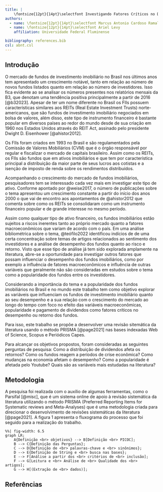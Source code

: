 ```yaml
---
title: |
    \fontsize{12pt}{14pt}\selectfont Investigando Fatores Críticos no Desempenho de Fundos de Investimento Imobiliário
authors:
  - name: \fontsize{12pt}{14pt}\selectfont Marcus Antonio Cardoso Ramalho
  - name: \fontsize{12pt}{14pt}\selectfont Ariel Levy
    affiliation: Universidade Federal Fluminense

bibliography: references.bib
csl: abnt.csl
---
```


\thispagestyle{fancy}

```{=tex}
\hypersetup{
    colorlinks=true,
    linkcolor=black,
    filecolor=black,      
    urlcolor=black,
    citecolor=black,
}
```
## Introdução

O mercado de fundos de investimento imobiliário no Brasil nos últimos anos tem apresentado um crescimento notável, tanto em relação ao número de novos fundos listados quanto em relação ao número de investidores. Isso fica evidente ao se analisar os números presentes nos relatórios mensais da B3, que denotam uma tendência positiva principalmente a partir de 2016 [@b32023]. Apesar de ter um nome diferente no Brasil os FIIs possuem características similares aos REITs (Real Estate Investment Trusts) norte-americanos, que são fundos de investimento imobiliário negociados em bolsa de valores, além disso, este tipo de instrumento financeiro é bastante popular em diversos países ao redor do mundo desde de sua criação em 1960 nos Estados Unidos através do REIT Act, assinado pelo presidente Dwight D. Eisenhower [@ahistor2012]. 

Os FIIs foram criados em 1993 no Brasil e são regulamentados pela Comissão de Valores Mobiliários (CVM) que é o órgão responsável por regular e fiscalizar o mercado de capitais brasileiro. Assim como os REITs, os FIIs são fundos que em ativos imobiliários e que tem por característica principal a distribuição da maior parte de seus lucros aos cotistas e a isenção de imposto de renda sobre os rendimentos distribuídos. 

Acompanhando o crescimento do mercado de fundos imobiliários, pesquisadores tem se interessado cada vez mais em investigar este tipo de ativo. Conforme apontado por @weise2017, o número de publicações sobre o tema apresentou um crescimento constante a partir do início dos anos 2000 o que vai de encontro aos apontamentos de @ahistor2012 que comenta sobre como os REITs se consolidaram como um instrumento financeiro popular e de grande interesse no mesmo período.

Assim como qualquer tipo de ativo financeiro, os fundos imobiliários estão sujeitos a riscos inerentes tanto ao próprio mercado quanto a fatores macroeconômicos que variam de acordo com o país. Em uma análise bibliométrica sobre o tema, @teófilo2022 identificou indícios de de uma certa concentração sobre temas de artigos relacionados ao sentimento dos investidores e a análise de desempenho dos fundos quanto ao risco e retorno. Visto que esse tipo de análise já tem sido explorada amplamente na literatura, abre-se a oportunidade para investigar outros fatores que possam influenciar o desempenho dos fundos imobiliários, como por exemplo a influência de fatores macroeconômicos e influência de outras variáveis que geralmente não são consideradas em estudos sobre o tema como a popularidade dos fundos entre os investidores. 

Considerando a importância do tema e a popularidade dos fundos imobiliários no Brasil e no mundo este trabalho tem como objetivo explorar as variáveis que influenciam os fundos de investimento imobiliário quanto ao seu desempenho e a sua relação com o crescimento do mercado ao longo do tempo com foco no efeito das variáveis macroeconômicas, popularidade e pagamento de dividendos como fatores críticos no desempenho ou retorno dos fundos.

Para isso, este trabalho se propõe a desenvolver uma revisão sitemática da literatura usando o método PRISMA [@page2021] nas bases indexadas Web of Science, Scopus e Periódicos Capes. 

Para alcançar os objetivos propostos, foram consideradas as seguintes perguntas de pesquisa: Como a distribuição de dividendos afeta os retornos? Como os fundos reagem a períodos de crise econômica? Como mudanças na economia afetam o desempenho? Como a popularidade é afetada pelo Youtube? Quais são as variáveis mais estudadas na literatura?

<!-- adicionar aqui as conclusões -->

## Metodologia 

A pesquisa foi realizada com o auxílio de algumas ferramentas, como o Parsifal [@misc], que é um sistema online de apoio à revisão sistemática da literatura utilizando o método PRISMA (Preferred Reporting Items for Systematic reviews and Meta-Analyses) que é uma metodologia criada para direcionar o desenvolvimento de revisões sistemáticas da literatura [@page2021]. A figura 1 apresenta o fluxograma do processo que foi seguido para a realização do trabalho.

```mermaid
%%| fig-width: 6.5
graph LR;
    A{Definição <br> objetivos} --> B[Definição <br> PICOC];
    B --> C{Definição das Perguntas};
    C --> D{Definição de <br> palavras-chave e <br> sinônimos};
    D --> E{Definição de String e <br> busca nas bases};
    E --> F[Análise a partir dos <br> critérios de <br> inclusão];
    F --> G[Leitura e <br> Análise de <br> Qualidade dos <br> artigos];
    G --> H[(Extração de <br> dados)];
```
<!-- aqui elaborar mais a metodologia prisma considerando os passos do método para a esta pesquisa -->





## Referências